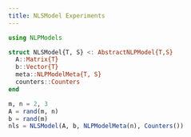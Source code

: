 ```yaml
---
title: NLSModel Experiments
---
```


```julia
using NLPModels
```

```julia
struct NLSModel{T, S} <: AbstractNLPModel{T,S}
  A::Matrix{T}
  b::Vector{T}
  meta::NLPModelMeta{T, S}
  counters::Counters
end
```

```julia
m, n = 2, 3
A = rand(m, n)
b = rand(m)
nls = NLSModel(A, b, NLPModelMeta(n), Counters())
```

